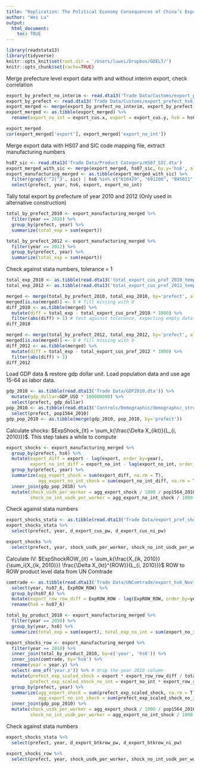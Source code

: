 ```yaml
---
title: "Replication: The Political Economy Consequences of China’s Export Slowdown"
author: "Wei Lu"
output:
  html_document:
    toc: TRUE
---
```


```r
library(readstata13)
library(tidyverse)
knitr::opts_knit$set(root.dir = '/Users/luwei/Dropbox/GDELT/')
knitr::opts_chunk$set(cache=TRUE)
```

Merge prefecture level export data with and without interim export, check correlation

```r
export_by_prefect_no_interim <- read.dta13('Trade Data/Customs/export_prefect_hs6_1015_noint.dta')
export_by_prefect <- read.dta13('Trade Data/Customs/export_prefect_hs6_1015.dta')
export_merged <- merge(export_by_prefect_no_interim, export_by_prefect, by=c('nbs_prefect', 'hs07_6', 'year'))
export_merged <- as.tibble(export_merged) %>%
  rename(export_no_int = export_cus.x, export = export_cus.y, hs6 = hs07_6, prefect = nbs_prefect)

export_merged
cor(export_merged['export'], export_merged['export_no_int'])
```

Merge export data with HS07 and SIC code mapping file, extract manufacturing numbers

```r
hs07_sic <- read.dta13('Trade Data/Product Category/HS07_SIC.dta')
export_merged_with_sic <- merge(export_merged, hs07_sic, by.y='hs6', all.x=T)
export_manufacturing_merged <- as.tibble(export_merged_with_sic) %>%
  filter(grepl('^2|^3', sic) | hs6 %in% c("610429", "691200", "845011", "902790")) %>%
  select(prefect, year, hs6, export, export_no_int)
```

Tally total export by prefecture of year 2010 and 2012 (Only used in alternative construction)

```r
total_by_prefect_2010 <- export_manufacturing_merged %>%
  filter(year == 2010) %>%
  group_by(prefect, year) %>%
  summarize(total_exp = sum(export))

total_by_prefect_2012 <- export_manufacturing_merged %>%
  filter(year == 2012) %>%
  group_by(prefect, year) %>%
  summarize(total_exp = sum(export))
```

Check against stata numbers, tolerance = 1

```r
total_exp_2010 <- as.tibble(read.dta13('total_export_cus_pref_2010_temp.dta'))
total_exp_2012 <- as.tibble(read.dta13('total_export_cus_pref_2012_temp.dta'))

merged <- merge(total_by_prefect_2010, total_exp_2010, by='prefect', all=T)
merged[is.na(merged)] <- 0 # fill missing with 0
diff_2010 <- as.tibble(merged) %>%
  mutate(diff = total_exp - total_export_cus_pref_2010 * 1000) %>%
  filter(abs(diff) > 1) # test against tolerance, expecting empty dataframe
diff_2010

merged <- merge(total_by_prefect_2012, total_exp_2012, by='prefect', all=T)
merged[is.na(merged)] <- 0 # fill missing with 0
diff_2012 <- as.tibble(merged) %>%
  mutate(diff = total_exp - total_export_cus_pref_2012 * 1000) %>%
  filter(abs(diff) > 1)
diff_2012
```

Load GDP data & restore gdp dollar unit.
Load population data and use age 15-64 as labor data.

```r
gdp_2010 <- as.tibble(read.dta13('Trade Data/GDP2010.dta')) %>%
  mutate(gdp_dollar=GDP_USD * 100000000) %>%
  select(prefect, gdp_dollar)
pop_2010 <- as.tibble(read.dta13('Controls/Demographic/demographic_structure_2010_Nov17.dta')) %>%
  select(prefect, pop1564_2010)
gdp_pop_2010 <- as.tibble(merge(gdp_2010, pop_2010, by='prefect'))
```

Calculate shocks: $ExpShock_{it} = \sum_k{\frac{\Delta X_{ikt}}{L_{i, 2010}}}$. This step takes a while to compute

```r
export_shocks <- export_manufacturing_merged %>%
  group_by(prefect, hs6) %>%
  mutate(export_diff = export - lag(export, order_by=year),
         export_no_int_diff = export_no_int - lag(export_no_int, order_by=year)) %>%
  group_by(prefect, year) %>%
  summarize(agg_export_shock = sum(export_diff, na.rm = T),
            agg_export_no_int_shock = sum(export_no_int_diff, na.rm = T)) %>%
  inner_join(gdp_pop_2010) %>%
  mutate(shock_usdk_per_worker = agg_export_shock / 1000 / pop1564_2010,
         shock_no_int_usdk_per_worker = agg_export_no_int_shock / 1000 / pop1564_2010)
```

Check against stata numbers

```r
export_shocks_stata <- as.tibble(read.dta13('Trade Data/export_pref_shock_Nov17.dta'))
export_shocks_stata %>%
  select(prefect, year, d_export_cus_pw, d_export_cus_ni_pw)

export_shocks %>%
  select(prefect, year, shock_usdk_per_worker, shock_no_int_usdk_per_worker)
```

Calculate IV: $ExpShockROW_{it} = \sum_k{\frac{X_{ik, 2010}}{\sum_i{X_{ik, 2010}}} \frac{\Delta X_{kt}^{ROW}}{L_{i, 2010}}}$
ROW to ROW product level data from UN Comtrade

```r
comtrade <- as.tibble(read.dta13('Trade Data/UNComtrade/export_hs6_Nov17.dta')) %>%
  select(year, hs07_6, ExpROW_ROW) %>%
  group_by(hs07_6) %>%
  mutate(export_row_row_diff = ExpROW_ROW - lag(ExpROW_ROW, order_by=year)) %>%
  rename(hs6 = hs07_6)

total_by_product_2010 <- export_manufacturing_merged %>%
  filter(year == 2010) %>%
  group_by(year, hs6) %>%
  summarize(total_exp = sum(export), total_exp_no_int = sum(export_no_int))

export_shocks_row <- export_manufacturing_merged %>%
  filter(year == 2010) %>%
  inner_join(total_by_product_2010, by=c('year', 'hs6')) %>%
  inner_join(comtrade, by='hs6') %>%
  rename(year = year.y) %>%
  select(-one_of('year.x')) %>% # drop the year 2010 column
  mutate(prefect_exp_scaled_shock = export * export_row_row_diff / total_exp,
         prefect_exp_scaled_shock_no_int = export_no_int * export_row_row_diff / total_exp_no_int) %>%
  group_by(prefect, year) %>%
  summarize(agg_export_shock = sum(prefect_exp_scaled_shock, na.rm = T),
            agg_export_no_int_shock = sum(prefect_exp_scaled_shock_no_int, na.rm = T)) %>%
  inner_join(gdp_pop_2010) %>%
  mutate(shock_usdk_per_worker = agg_export_shock / 1000 / pop1564_2010,
         shock_no_int_usdk_per_worker = agg_export_no_int_shock / 1000 / pop1564_2010)
```

Check against stata numbers

```r
export_shocks_stata %>%
  select(prefect, year, d_export_btkrow_pw, d_export_btkrow_ni_pw)

export_shocks_row %>%
  select(prefect, year, shock_usdk_per_worker, shock_no_int_usdk_per_worker)
```
